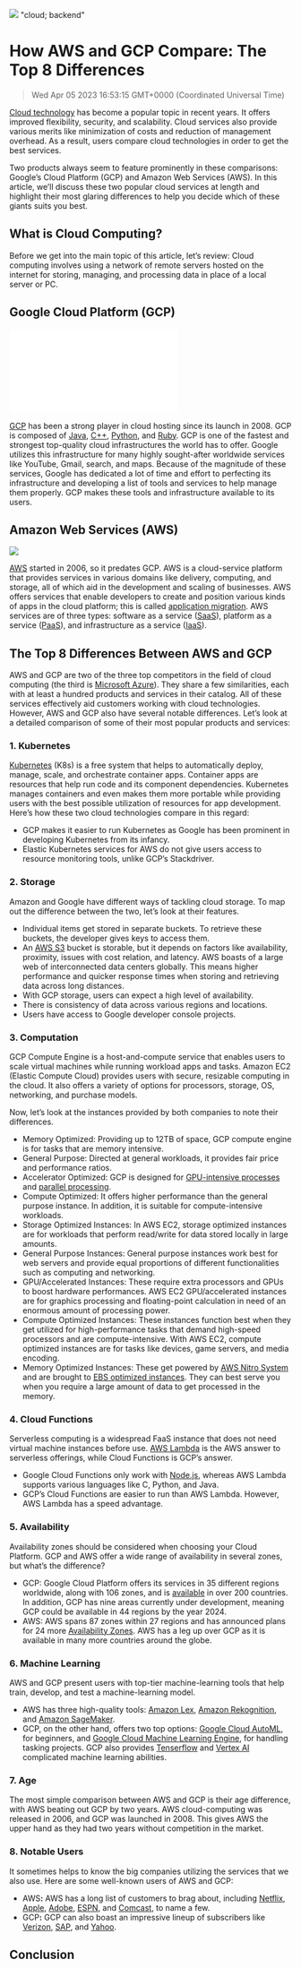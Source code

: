 ![](https://uploads-ssl.webflow.com/6143afec68f555387049efb3/63dd5341d865455441cb3600_awsvgcp_cf1479942a10b2ee8503145ae597b4c6_2000.jpeg)
"cloud; backend"
# How AWS and GCP Compare: The Top 8 Differences
> Wed Apr 05 2023 16:53:15 GMT+0000 (Coordinated Universal Time)

<a href="https://en.wikipedia.org/wiki/Cloud_computing" target="_blank" rel="noopener noreferrer">Cloud technology</a> has become a popular topic in recent years. It offers improved flexibility, security, and scalability. Cloud services also provide various merits like minimization of costs and reduction of management overhead. As a result, users compare cloud technologies in order to get the best services.

Two products always seem to feature prominently in these comparisons: Google’s Cloud Platform (GCP) and Amazon Web Services (AWS).
In this article, we’ll discuss these two popular cloud services at length and highlight their most glaring differences to help you decide which of these giants suits you best.

## What is Cloud Computing?
Before we get into the main topic of this article, let’s review:
Cloud computing involves using a network of remote servers hosted on the internet for storing, managing, and processing data in place of a local server or PC.

## Google Cloud Platform (GCP)

![](-ssl.webflow.com/6143afec68f555387049efb3/639c8474174f5c4609996b23_image1_8bde8c663546a0f9f258fbd3d64c2d0e_800.p)

<a href="https://cloud.google.com/gcp?utm_source=google&amp;utm_medium=cpc&amp;utm_campaign=emea-ng-all-en-bkws-all-all-trial-e-gcp-1011340&amp;utm_content=text-ad-none-any-DEV_m-CRE_501794636563-ADGP_Hybrid+%7C+BKWS+-+EXA+%7C+Txt+~+GCP+~+General%23v3-KWID_43700061569959215-aud-606988878614:kwd-87853815-userloc_1010297&amp;utm_term=KW_gcp-NET_g-PLAC_&amp;gclid=CjwKCAjwh4ObBhAzEiwAHzZYU5RmZ7cMMoQLoJ6-OPNMrYzhceZF9eVpYcksf4HQWW4zE_YhaeXQpRoCFGEQAvD_BwE&amp;gclsrc=aw.ds&amp;hl=en" target="_blank" rel="noopener noreferrer">GCP</a> has been a strong player in cloud hosting since its launch in 2008. GCP is composed of <a href="https://en.m.wikipedia.org/wiki/Java_(programming_language)" target="_blank" rel="noopener noreferrer">Java</a>, <a href="https://en.m.wikipedia.org/wiki/C%2B%2B" target="_blank" rel="noopener noreferrer">C++</a>, <a href="https://www.python.org/" target="_blank" rel="noopener noreferrer">Python</a>, and <a href="https://www.ruby-lang.org/en/" target="_blank" rel="noopener noreferrer">Ruby</a>. GCP is one of the fastest and strongest top-quality cloud infrastructures the world has to offer. Google utilizes this infrastructure for many highly sought-after worldwide services like YouTube, Gmail, search, and maps.
Because of the magnitude of these services, Google has dedicated a lot of time and effort to perfecting its infrastructure and developing a list of tools and services to help manage them properly. GCP makes these tools and infrastructure available to its users.

## Amazon Web Services (AWS)

![](sl.webflow.com/6143afec68f555387049efb3/639c8474174f5c356f996b22_image2_cfa33e6d3011fe0eba9dbfb0bf4a98b4_800.jp)

<a href="https://aws.amazon.com/free/?trk=2e43dedc-ab53-475a-90d3-ecea4a1f65a5&amp;sc_channel=ps&amp;s_kwcid=AL!4422!3!537631970554!e!!g!!aws&amp;ef_id=CjwKCAjwh4ObBhAzEiwAHzZYUwpiUmGMcyAuIorXV7Ma68G_zQZCnbB6z1J4mPjw3HwbII-JeuoX_RoCdXIQAvD_BwE:G:s&amp;s_kwcid=AL!4422!3!537631970554!e!!g!!aws" target="_blank" rel="noopener noreferrer">AWS</a> started in 2006, so it predates GCP. AWS is a cloud-service platform that provides services in various domains like delivery, computing, and storage, all of which aid in the development and scaling of businesses. AWS offers services that enable developers to create and position various kinds of apps in the cloud platform; this is called <a href="https://aws.amazon.com/application-migration-service/" target="_blank" rel="noopener noreferrer">application migration</a>.
AWS services are of three types: software as a service (<a href="https://en.m.wikipedia.org/wiki/Software_as_a_service" target="_blank" rel="noopener noreferrer">SaaS</a>), platform as a service (<a href="https://en.m.wikipedia.org/wiki/Platform_as_a_service" target="_blank" rel="noopener noreferrer">PaaS</a>), and infrastructure as a service (<a href="https://en.m.wikipedia.org/wiki/Infrastructure_as_a_service" target="_blank" rel="noopener noreferrer">IaaS</a>).

## The Top 8 Differences Between AWS and GCP
AWS and GCP are two of the three top competitors in the field of cloud computing (the third is <a href="https://azure.microsoft.com/en-us/" target="_blank" rel="noopener noreferrer">Microsoft Azure</a>). They share a few similarities, each with at least a hundred products and services in their catalog. All of these services effectively aid customers working with cloud technologies. However, AWS and GCP also have several notable differences.
Let’s look at a detailed comparison of some of their most popular products and services:

### 1. Kubernetes
<a href="https://kubernetes.io/" target="_blank" rel="noopener noreferrer">Kubernetes</a> (K8s) is a free system that helps to automatically deploy, manage, scale, and orchestrate container apps. Container apps are resources that help run code and its component dependencies.
Kubernetes manages containers and even makes them more portable while providing users with the best possible utilization of resources for app development. Here’s how these two cloud technologies compare in this regard:
- GCP makes it easier to run Kubernetes as Google has been prominent in developing Kubernetes from its infancy.
- Elastic Kubernetes services for AWS do not give users access to resource monitoring tools, unlike GCP’s Stackdriver.

### 2. Storage
Amazon and Google have different ways of tackling cloud storage. To map out the difference between the two, let’s look at their features.
- Individual items get stored in separate buckets. To retrieve these buckets, the developer gives keys to access them.
- An <a href="https://aws.amazon.com/s3/" target="_blank" rel="noopener noreferrer">AWS S3</a> bucket is storable, but it depends on factors like availability, proximity, issues with cost relation, and latency. AWS boasts of a large web of interconnected data centers globally. This means higher performance and quicker response times when storing and retrieving data across long distances.
- With GCP storage, users can expect a high level of availability.
- There is consistency of data across various regions and locations.
- Users have access to Google developer console projects.

### 3. Computation
GCP Compute Engine is a host-and-compute service that enables users to scale virtual machines while running workload apps and tasks.
Amazon EC2 (Elastic Compute Cloud) provides users with secure, resizable computing in the cloud. It also offers a variety of options for processors, storage, OS, networking, and purchase models.

Now, let’s look at the instances provided by both companies to note their differences.
- Memory Optimized: Providing up to 12TB of space, GCP compute engine is for tasks that are memory intensive.
- General Purpose: Directed at general workloads, it provides fair price and performance ratios.
- Accelerator Optimized: GCP is designed for <a href="https://www.thewindowsclub.com/what-is-gpu-computing-used-for#:~:text=Generally%2C%20GPUs%20are%20used%20to,cores%20and%20superior%20memory%20bandwidth." target="_blank" rel="noopener noreferrer">GPU-intensive processes</a> and <a href="https://www.techtarget.com/searchdatacenter/definition/parallel-processing?amp=1" target="_blank" rel="noopener noreferrer">parallel processing</a>.
- Compute Optimized: It offers higher performance than the general purpose instance. In addition, it is suitable for compute-intensive workloads.
- Storage Optimized Instances: In AWS EC2, storage optimized instances are for workloads that perform read/write for data stored locally in large amounts.
- General Purpose Instances: General purpose instances work best for web servers and provide equal proportions of different functionalities such as computing and networking.
- GPU/Accelerated Instances: These require extra processors and GPUs to boost hardware performances. AWS EC2 GPU/accelerated instances are for graphics processing and floating-point calculation in need of an enormous amount of processing power.
- Compute Optimized Instances: These instances function best when they get utilized for high-performance tasks that demand high-speed processors and are compute-intensive. With AWS EC2, compute optimized instances are for tasks like devices, game servers, and media encoding.
- Memory Optimized Instances: These get powered by <a href="https://aws.amazon.com/ec2/nitro/" target="_blank" rel="noopener noreferrer">AWS Nitro System</a> and are brought to <a href="https://docs.aws.amazon.com/AWSEC2/latest/UserGuide/ebs-optimized.html#:~:text=EBS%20optimized%20by%20default&amp;text=*%20These%20instances%20can%20support%20maximum,select%20one%20of%20these%20instances." target="_blank" rel="noopener noreferrer">EBS optimized instances</a>. They can best serve you when you require a large amount of data to get processed in the memory.

### 4. Cloud Functions
Serverless computing is a widespread FaaS instance that does not need virtual machine instances before use.  <a href="https://aws.amazon.com/lambda/" target="_blank" rel="noopener noreferrer">AWS Lambda</a> is the AWS answer to serverless offerings, while Cloud Functions is GCP’s answer.
- Google Cloud Functions only work with <a href="https://nodejs.org/en/" target="_blank" rel="noopener noreferrer">Node.js</a>, whereas AWS Lambda supports various languages like C, Python, and Java.
- GCP’s Cloud Functions are easier to run than AWS Lambda. However, AWS Lambda has a speed advantage.

### 5. Availability
Availability zones should be considered when choosing your Cloud Platform. GCP and AWS offer a wide range of availability in several zones, but what’s the difference?
- GCP: Google Cloud Platform offers its services in 35 different regions worldwide, along with 106 zones, and is <a href="https://cloud.google.com/about/locations" target="_blank" rel="noopener noreferrer">available</a> in over 200 countries. In addition, GCP has nine areas currently under development, meaning GCP could be available in 44 regions by the year 2024.
- AWS: AWS spans 87 zones within 27 regions and has announced plans for 24 more <a href="https://aws.amazon.com/about-aws/global-infrastructure/" target="_blank" rel="noopener noreferrer">Availability Zones</a>. AWS has a leg up over GCP as it is available in many more countries around the globe.

### 6. Machine Learning
AWS and GCP present users with top-tier machine-learning tools that help train, develop, and test a machine-learning model.
- AWS has three high-quality tools: <a href="https://aws.amazon.com/lex/" target="_blank" rel="noopener noreferrer">Amazon Lex</a>, <a href="https://docs.aws.amazon.com/rekognition/latest/dg/what-is.html" target="_blank" rel="noopener noreferrer">Amazon Rekognition</a>, and <a href="https://aws.amazon.com/pm/sagemaker/?trk=cd28e1b7-319b-4ddb-ac47-5cd3db3627fb&amp;sc_channel=ps&amp;s_kwcid=AL!4422!3!537695327234!e!!g!!amazon%20sagemaker&amp;ef_id=CjwKCAjwh4ObBhAzEiwAHzZYU1ZsWn0eN9HWgWkqa4uFVWLmE7PhBWrFaIv_YnNwvdFDQXTDXj12qxoCpiEQAvD_BwE:G:s&amp;s_kwcid=AL!4422!3!537695327234!e!!g!!amazon%20sagemaker" target="_blank" rel="noopener noreferrer">Amazon SageMaker</a>.
- GCP, on the other hand, offers two top options: <a href="https://cloud.google.com/automl" target="_blank" rel="noopener noreferrer">Google Cloud AutoML</a>, for beginners, and <a href="https://medium.com/crossml/google-cloud-platform-gcp-for-machine-learning-ai-36165b1767b0#:~:text=AI%20Platform%20integrated%20with%20several,training%20using%20Data%20Labeling%20Service." target="_blank" rel="noopener noreferrer">Google Cloud Machine Learning Engine</a>, for handling tasking projects. GCP also provides <a href="https://www.tensorflow.org/?gclid=CjwKCAjwh4ObBhAzEiwAHzZYU4_1SsY5AoksaT-JWI-OocLYwHn-WivsoiWJh-fRwv6Hj2PlGDYKZhoCcMgQAvD_BwE" target="_blank" rel="noopener noreferrer">Tenserflow</a> and <a href="https://cloud.google.com/vertex-ai/?utm_source=google&amp;utm_medium=cpc&amp;utm_campaign=emea-ng-all-en-dr-skws-all-all-trial-e-gcp-1011340&amp;utm_content=text-ad-none-any-DEV_m-CRE_574561877919-ADGP_Hybrid+%7C+SKWS+-+EXA+%7C+Txt+~++AI+%26+ML+~+Vertex+AI-KWID_43700072745609391-aud-606988878414:kwd-553582750299-userloc_1010297&amp;utm_term=KW_vertex%20ai-NET_g-PLAC_&amp;gclid=CjwKCAjwh4ObBhAzEiwAHzZYU5NuMThn_WpLrsjSu0doJvAg502s9eOM-SVYGd0Pe6bvw9GhdCAevxoCVsgQAvD_BwE&amp;gclsrc=aw.ds" target="_blank" rel="noopener noreferrer">Vertex AI </a>complicated machine learning abilities.

### 7. Age
The most simple comparison between AWS and GCP is their age difference, with AWS beating out GCP by two years. AWS cloud-computing was released in 2006, and GCP was launched in 2008. This gives AWS the upper hand as they had two years without competition in the market.

### 8. Notable Users

It sometimes helps to know the big companies utilizing the services that we also use. Here are some well-known users of AWS and GCP:
- AWS<strong>:</strong> AWS has a long list of customers to brag about, including <a href="https://www.netflix.com/ng/" target="_blank" rel="noopener noreferrer">Netflix</a>, <a href="https://en.m.wikipedia.org/wiki/Apple_Inc." target="_blank" rel="noopener noreferrer">Apple</a>, <a href="https://www.adobe.com/africa/creativecloud.html?gclid=CjwKCAjwh4ObBhAzEiwAHzZYUxe891q3BcA2dcul9xYC-rku14kB8oiqx_hAjfGMBeeSqxyXjbGUrhoCaiEQAvD_BwE&amp;mv=search&amp;mv=search&amp;sdid=MQH8S7GK&amp;ef_id=CjwKCAjwh4ObBhAzEiwAHzZYUxe891q3BcA2dcul9xYC-rku14kB8oiqx_hAjfGMBeeSqxyXjbGUrhoCaiEQAvD_BwE:G:s&amp;s_kwcid=AL!3085!3!513149296253!e!!g!!adobe!12704499827!129143952468" target="_blank" rel="noopener noreferrer">Adobe</a>, <a href="https://africa.espn.com/" target="_blank" rel="noopener noreferrer">ESPN</a>, and <a href="https://corporate.comcast.com/" target="_blank" rel="noopener noreferrer">Comcast</a>, to name a few.
- GCP<strong>:</strong> GCP can also boast an impressive lineup of subscribers like <a href="https://www.verizon.com/" target="_blank" rel="noopener noreferrer">Verizon</a>, <a href="https://www.sap.com/africa/index.html" target="_blank" rel="noopener noreferrer">SAP</a>, and <a href="https://mail.yahoo.com/" target="_blank" rel="noopener noreferrer">Yahoo</a>.

## Conclusion
